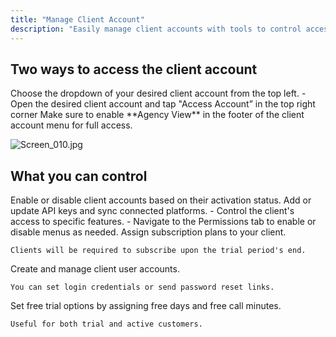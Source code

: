 ```yaml
---
title: "Manage Client Account"
description: "Easily manage client accounts with tools to control access, configure settings, and monitor activity. Keep track of usage, licenses, and performance metrics while maintaining full administrative control."
---
```


## **Two ways to access the client account**

<CardGroup cols={2}>
  <Card title="Switch to Client Account" icon="light-switch" color="#034737">
    Choose the dropdown of your desired client account from the top left.
  </Card>
  <Card title="Access Account" icon="arrow-right-to-city" color="#034737">
    - Open the desired client account and tap "Access Account” in the top right corner
  </Card>
</CardGroup>

<Tip>
  Make sure to enable **Agency View** in the footer of the client account menu for full access.
</Tip>

![Screen_010.jpg](/images/Screen_010.jpg)

## **What you can control**

<CardGroup cols={2}>
  <Card title="General" icon="house-chimney" color="#034737">
    Enable or disable client accounts based on their activation status.
  </Card>
  <Card title="Provider Credentials" icon="unlock-keyhole" color="#034737">
    Add or update API keys and sync connected platforms.
  </Card>
  <Card title="Permissions" icon="pen-to-square" color="#034737">
    - Control the client's access to specific features.
    - Navigate to the Permissions tab to enable or disable menus as needed.
  </Card>
  <Card title="Pricing" icon="file-invoice-dollar" color="#034737">
    Assign subscription plans to your client.

    Clients will be required to subscribe upon the trial period's end.
  </Card>
  <Card title="Users" icon="user-clock" color="#034737">
    Create and manage client user accounts.

    You can set login credentials or send password reset links.
  </Card>
  <Card title="License" icon="address-card" color="#034737">
    Set free trial options by assigning free days and free call minutes.

    Useful for both trial and active customers.
  </Card>
</CardGroup>